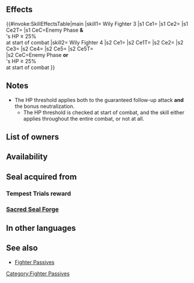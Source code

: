 {{Passive
|type=B
|name=Wily Fighter
|exclusive=0
|canUseWeapon={{WeaponList|All}}
|canUseMove={{MoveList|Armored}}
|properties=random_owner
|1name=Wily Fighter 1
|1tagid=SID_正面隊形・敵方1
|1cost=60
|1effect=If unit's HP ≥ 75% and foe initiates combat, neutralizes bonuses (from skills like Fortify, Rally, etc.) on foe during combat and unit makes a guaranteed follow-up attack.
|1required=-
|1promotionRarity=4
|1promotionTier=1
|2name=Wily Fighter 2
|2tagid=SID_正面隊形・敵方2
|2cost=120
|2effect=If unit's HP ≥ 50% and foe initiates combat, neutralizes bonuses (from skills like Fortify, Rally, etc.) on foe during combat and unit makes a guaranteed follow-up attack.
|2promotionRarity=5
|2promotionTier=1
|3name=Wily Fighter 3
|3tagid=SID_正面隊形・敵方3
|3cost=240
|3next=-
|3effect=If unit's HP ≥ 25% and foe initiates combat, neutralizes bonuses (from skills like Fortify, Rally, etc.) on foe during combat and unit makes a guaranteed follow-up attack.
|4name=Wily Fighter 4
|4tagid=SID_正面隊形・敵方4
|4effect=If foe initiates combat or if unit's HP ≥ 25% at start of combat, inflicts Atk-5 on foe, deals +X damage (X = 20% of unit's Def; excluding area-of-effect Specials), reduces damage from foe's attacks by X (excluding area-of-effect Specials), unit makes a guaranteed follow-up attack, and neutralizes foe's bonuses during combat.
|4cost=300
}}
==Effects==
{{#invoke:SkillEffectsTable|main
|skill1={{Si|Wily Fighter 3}} Wily Fighter 3
|s1 Ce1={{Eft|Guaranteed Follow-Ups}}
|s1 Ce2={{Eft|Neutralize Bonuses}}
|s1 Ce2T={{Tgt|Foe}}
|s1 CeC=Enemy Phase '''&'''<br>{{Tgt|Unit}}'s HP ≥ 25%<br>at start of combat
|skill2={{Si|Wily Fighter 4}} Wily Fighter 4
|s2 Ce1={{Eft|Temporary debuffs|Atk|5}}
|s2 Ce1T={{Tgt|Foe}}
|s2 Ce2={{Eft|Damage Boost|20% of {{Tgt|Unit}}'s Def}}
|s2 Ce3={{Eft|Damage Reduction|20% of {{Tgt|Unit}}'s Def}}
|s2 Ce4={{Eft|Guaranteed Follow-Ups}}
|s2 Ce5={{Eft|Neutralize Bonuses}}
|s2 Ce5T={{Tgt|Foe}}<br>
|s2 CeC=Enemy Phase '''or'''<br>{{Tgt|Unit}}'s HP ≥ 25%<br>at start of combat
}}
==Notes==
{{Main|Skill interaction}}
* The HP threshold applies both to the guaranteed follow-up attack '''and''' the bonus neutralization.
** The HP threshold is checked at start of combat, and the skill either applies throughout the entire combat, or not at all.
{{IfFoeInitiates}}
{{Bonus neutralization}}
{{Guaranteed follow-up interaction}}
{{Temporary debuffs|name=Wily Fighter 4}}
{{DamageBoost|name=Wily Fighter 4}}
{{FlatDamageReduction}}

==List of owners==
{{Skill Hero List}}
{{NoInheritHeroes}}

==Availability==
{{PassiveFocusList}}
{{PassiveDistributionList}}
{{PassiveCombatManualList}}
==Seal acquired from==
===Tempest Trials reward===
{{Tempest Trials seal reward}}
===[[Sacred Seal Forge]]===
{{SealCosts
|seals=Wily Fighter 1;Wily Fighter 2;Wily Fighter 3
|badgeColor=Transparent
|costs1=20;100;40
|costs2=60;200;50
|costs3=400;1000;100
}}
==In other languages==
{{OtherLanguages
|japanese=正面隊形・敵方
|japaneseNotes=''front formation / enemy''
|german=Gerissenheit
|spanishEU=Astuto
|spanishLA=Astuto
|french=Astuce
|italian=Scaltrezza
|chineseTW=正面隊形・敵方
|portuguese=Astúcia
|spanishEUNotes=''sly''|spanishLANotes=''sly''}}
==See also==
{{See also skills|cond=(Description LIKE '%foe initiates%makes a guaranteed follow-up%neutralize%bonuses%' OR Description LIKE '%foe initiates%neutralize%bonuses%makes a guaranteed follow-up%') AND Exclusive='1'}}
* [[Fighter Passives]]
{{Seals Navbox}}
{{Passives Navbox|B}}
[[Category:Fighter Passives]]
